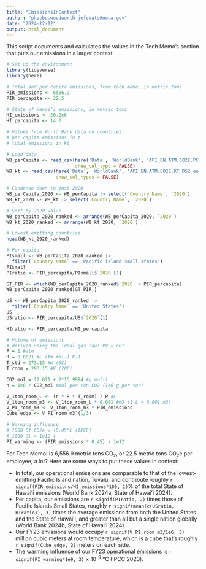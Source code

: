 ```yaml
---
title: "EmissionsInContext"
author: "phoebe.woodworth-jefcoats@noaa.gov"
date: "2024-12-12"
output: html_document
---
```


This script documents and calculates the values in the Tech Memo's section that 
puts our emissions in a larger context.

```r
# Set up the environment
library(tidyverse)
library(here)
```

```r
# Total and per capita emissions, from tech memo, in metric tons
PIR_emissions <- 6556.9 
PIR_percapita <- 22.5
```

```r
# State of Hawaiʻi emissions, in metric toms
HI_emissions <- 20.2e6 
HI_percapita <- 14.0
```


```r
# Values from World Bank data on countries':
# per capita emissions in t
# total emissions in kt

# Load data
WB_perCapita <- read_csv(here('Data', 'WorldBank', 'API_EN.ATM.CO2E.PC_DS2_en_csv_v2_637766.csv'), skip = 4,
                         show_col_type = FALSE)
WB_kt <- read_csv(here('Data', 'WorldBank', 'API_EN.ATM.CO2E.KT_DS2_en_csv_v2_637561.csv'), skip = 4,
                  show_col_types = FALSE)

# Condense down to just 2020
WB_perCapita_2020 <- WB_perCapita |> select(`Country Name`, `2020`)
WB_kt_2020 <- WB_kt |> select(`Country Name`, `2020`)

# Sort by 2020 value
WB_perCapita_2020_ranked <- arrange(WB_perCapita_2020, `2020`)
WB_kt_2020_ranked <- arrange(WB_kt_2020, `2020`)

# Lowest emitting countries
head(WB_kt_2020_ranked)

# Per capita
PIsmall <- WB_perCapita_2020_ranked |>
  filter(`Country Name` == 'Pacific island small states')
PIsmall
PIratio <- PIR_percapita/PIsmall$`2020`[1]

GT_PIR <- which(WB_perCapita_2020_ranked$`2020` > PIR_percapita)
WB_perCapita_2020_ranked[GT_PIR,]

US <- WB_perCapita_2020_ranked |>
  filter(`Country Name` == 'United States')
US
USratio <- PIR_percapita/US$`2020`[1]

HIratio <- PIR_percapita/HI_percapita
```
```r
# Volume of emissions
# derived using the ideal gas law: PV = nRT
P = 1 #atm
R = 0.0821 #L atm mol-1 K-1
T_std = 273.15 #K (0C)
T_room = 293.15 #K (20C)

CO2_mol = 12.011 + 2*15.9994 #g mol-1
n = 1e6 / CO2_mol #mol per ton CO2 (1e6 g per ton)

V_1ton_room_L <- (n * R * T_room) / P #L
V_1ton_room_m3 <- V_1ton_room_L * 0.001 #m3 (1 L = 0.001 m3)
V_PI_room_m3 <- V_1ton_room_m3 * PIR_emissions
Cube_edge <- V_PI_room_m3^(1/3)
```

```r
# Warming influence
# 1000 Gt CO2e = +0.45°C (IPCC)
# 1000 Gt = 1e12 t
PI_warming <- (PIR_emissions * 0.45) / 1e12
```

For Tech Memo:
Is 6,556.9 metric tons CO~2~, or 22.5 metric tons CO~2~e per employee, a lot?  Here are some ways to put these values in context:  

* In total, our operational emissions are comparable to that of the lowest-emitting 
Pacific Island nation, Tuvalu, and contribute roughly `r signif(PIR_emissions/HI_emissions*100, 1)`% 
of the total State of Hawaiʻi emissions (World Bank 2024a, State of Hawaiʻi 2024).  
* Per capita, our emissions are `r signif(PIratio, 2)` times 
those of Pacific Islands Small States, roughly `r signif(mean(c(USratio, HIratio)), 3)` 
times the average emissions from both the United States and the State of Hawaiʻi, 
and greater than all but a single nation globally (World Bank 2024b, State of Hawaiʻi 2024).  
* Our FY23 emissions would occupy `r signif(V_PI_room_m3/1e6, 3)` million cubic 
meters at room temperature, which is a cube that’s roughly `r signif(Cube_edge, 2)` meters on each side.  
* The warming influence of our FY23 operational emissions is `r signif(PI_warming*1e9, 3)` $\times$ 10^-^^9^ °C (IPCC 2023).
